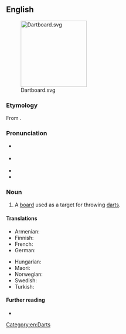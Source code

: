 ==English==
[[File:Dartboard.svg|right|180px]]

===Etymology===
From {{compound|en|dart|board}}.

===Pronunciation===
* {{a|RP}} {{IPA|en|/ˈdɑːtbɔːd/}}
* {{a|GA}} {{IPA|en|/ˈdɑɹtbɔːɹd/}}
* {{audio|en|en-us-dartboard.ogg|Audio (US)}}
* {{rhymes|en|ɑː(ɹ)tbɔː(ɹ)d|s=2}}

===Noun===
{{en-noun}}

# A [[board]] used as a target for throwing [[darts]].

====Translations====
{{trans-top|target for darts}}
* Armenian: {{t|hy|[[դարթսի տախտակ]]|sc=Armn}}
* Finnish: {{t+|fi|tikkataulu}}
* French: {{t+|fr|cible|f}}
* German: {{t+|de|Dartscheibe|f}}
{{trans-mid}}
* Hungarian: {{t|hu|dartstábla}}
* Maori: {{t|mi|papa kōpere}}
* Norwegian: {{t|no|dartskive}}
* Swedish: {{t+|sv|piltavla|c}}
* Turkish: {{t|tr|hedef tahtası}}
{{trans-bottom}}

====Further reading====
* {{pedialite|Darts}}

[[Category:en:Darts]]